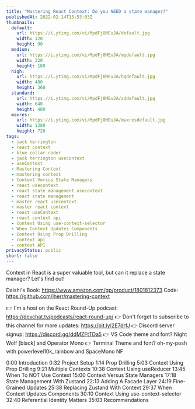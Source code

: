 ```yaml
---
title: "Mastering React Context: Do you NEED a state manager?"
publishedAt: 2022-02-14T15:53:03Z
thumbnails:
  default:
    url: https://i.ytimg.com/vi/MpdFj8MEuJA/default.jpg
    width: 120
    height: 90
  medium:
    url: https://i.ytimg.com/vi/MpdFj8MEuJA/mqdefault.jpg
    width: 320
    height: 180
  high:
    url: https://i.ytimg.com/vi/MpdFj8MEuJA/hqdefault.jpg
    width: 480
    height: 360
  standard:
    url: https://i.ytimg.com/vi/MpdFj8MEuJA/sddefault.jpg
    width: 640
    height: 480
  maxres:
    url: https://i.ytimg.com/vi/MpdFj8MEuJA/maxresdefault.jpg
    width: 1280
    height: 720
tags:
  - jack herrington
  - react context
  - blue collar coder
  - jack herrington usecontext
  - useContext
  - Mastering Context
  - mastering context
  - Context Versus State Managers
  - react usecontext
  - react state management usecontext
  - react state management
  - master react usecontext
  - master react context
  - react useContext
  - react context api
  - Context Using use-context-selector
  - When Context Updates Components
  - Context Using Prop Drilling
  - context api
  - context API
privacyStatus: public
short: false
---
```

  
  Context in React is a super valuable tool, but can it replace a state manager? Let's find out!

Daishi's Book: https://www.amazon.com/gp/product/1801812373
Code: https://github.com/jherr/mastering-context

👉 I'm a host on the React Round-Up podcast: https://devchat.tv/podcasts/react-round-up/
👉 Don't forget to subscribe to this channel for more updates: https://bit.ly/2E7drfJ
👉 Discord server signup: https://discord.gg/ddMZFtTDa5
👉 VS Code theme and font? Night Wolf [black] and Operator Mono
👉 Terminal Theme and font? oh-my-posh with powerlevel10k_rainbow and SpaceMono NF

0:00 Introduction
0:32 Project Setup
1:14 Prop Drilling
5:03 Context Using Prop Drilling
9:21 Multiple Contexts
10:38 Context Using useReducer
13:45 When To NOT Use Context
15:00 Context Versus State Managers
17:18 State Management With Zustand
22:13 Adding A Facade Layer
24:19 Fine-Grained Updates
25:38 Replacing Zustand With Context
29:37 When Context Updates Components
30:10 Context Using use-context-selector
32:40 Referential Identity Matters
35:03 Recommendations
  
